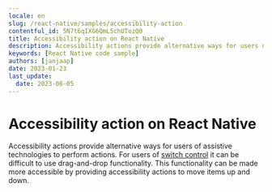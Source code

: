 ```yaml
---
locale: en
slug: /react-native/samples/accessibility-action
contentful_id: 5N7t6qIXG6QmL5chUTozQ0
title: Accessibility action on React Native
description: Accessibility actions provide alternative ways for users of assistive technologies to perform actions.
keywords: [React Native code sample]
authors: [janjaap]
date: 2023-01-23
last_update:
  date: 2023-06-05
---
```


# Accessibility action on React Native

Accessibility actions provide alternative ways for users of assistive technologies to perform actions. For users of [switch control](https://appt.org/en/docs/ios/features/switch-control) it can be difficult to use drag-and-drop functionality. This functionality can be made more accessible by providing accessibility actions to move items up and down.

<CodeSample id="accessibility-action" locale="en" platform="react native"/>
